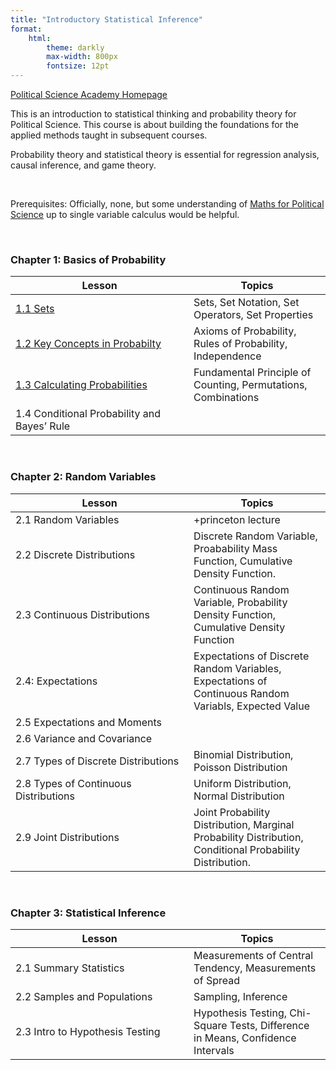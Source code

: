 ```yaml
---
title: "Introductory Statistical Inference"
format:
    html:
        theme: darkly
        max-width: 800px
        fontsize: 12pt
---
```


[Political Science Academy Homepage](https://politicalscience.github.io)

This is an introduction to statistical thinking and probability theory for Political Science. This course is about building the foundations for the applied methods taught in subsequent courses.

Probability theory and statistical theory is essential for regression analysis, causal inference, and game theory.

<br />

Prerequisites: Officially, none, but some understanding of [Maths for Political Science](https://politicalscience.github.io/math/) up to single variable calculus would be helpful.

<br />

### Chapter 1: Basics of Probability

| Lesson | Topics |
|-----------------------------------------|-------------------------------|
| [1.1 Sets](https://politicalscience.github.io/stats/1-1.html) | Sets, Set Notation, Set Operators, Set Properties |
| [1.2 Key Concepts in Probabilty](https://politicalscience.github.io/stats/1-2.html) | Axioms of Probability, Rules of Probability, Independence |
| [1.3 Calculating Probabilities](https://politicalscience.github.io/stats/1-3.html) | Fundamental Principle of Counting, Permutations, Combinations |
| 1.4 Conditional Probability and Bayes' Rule |  |

<br />

### Chapter 2: Random Variables

| Lesson | Topics |
|-----------------------------------------|-------------------------------|
| 2.1 Random Variables | +princeton lecture |
| 2.2 Discrete Distributions | Discrete Random Variable, Proabability Mass Function, Cumulative Density Function. |
| 2.3 Continuous Distributions | Continuous Random Variable, Probability Density Function, Cumulative Density Function |
| 2.4: Expectations | Expectations of Discrete Random Variables, Expectations of Continuous Random Variabls, Expected Value |
| 2.5 Expectations and Moments |  |
| 2.6 Variance and Covariance |  |
| 2.7 Types of Discrete Distributions | Binomial Distribution, Poisson Distribution |
| 2.8 Types of Continuous Distributions | Uniform Distribution, Normal Distribution |
| 2.9 Joint Distributions | Joint Probability Distribution, Marginal Probability Distribution, Conditional Probability Distribution. |

<br />

### Chapter 3: Statistical Inference

| Lesson | Topics |
|-----------------------------------------|-------------------------------|
| 2.1 Summary Statistics | Measurements of Central Tendency, Measurements of Spread |
| 2.2 Samples and Populations | Sampling, Inference |
| 2.3 Intro to Hypothesis Testing | Hypothesis Testing, Chi-Square Tests, Difference in Means, Confidence Intervals |